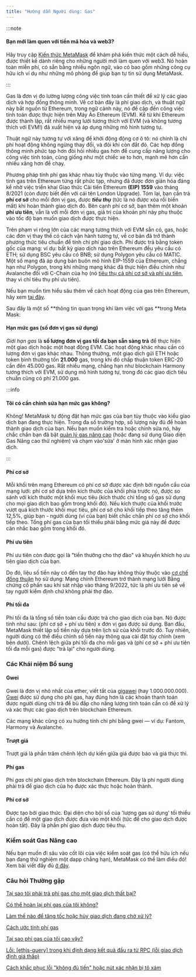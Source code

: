 ```yaml
---
title: "Hướng dẫn Người dùng: Gas"
---
```


:::note

#### Bạn mới làm quen với tiền mã hóa và web3?

Hãy truy cập [Kiến thức MetaMask](https://learn.metamask.io/) để khám phá kiến thức một cách dễ hiểu, được thiết kế dành riêng cho những người mới làm quen với web3. Nó hoàn toàn miễn phí, có sẵn bằng nhiều ngôn ngữ, vào có bao gồm những công cụ hữu ích ví dụ như những mô phỏng để giúp bạn tự tin sử dụng MetaMask.

:::

Gas là đơn vị đo lường lượng công việc tính toán cần thiết để xử lý các giao dịch và hợp đồng thông minh. Về cơ bản đây là phí giao dịch, và thuật ngữ này bắt nguồn từ Ethereum, trong ngữ cảnh này, nó đề cập đến công việc tính toán được thực hiện trên Máy Ảo Ethereum (EVM). Kể từ khi Ethereum được thành lập, rất nhiều mạng lưới tương thích với EVM (và không tương thích với EVM!) đã xuất hiện và áp dụng những mô hình tương tự.

Thuật ngữ này tương tự với xăng để khởi động động cơ ô tô: nó chính là chi phí hoạt động không ngừng thay đổi, và đôi khi còn đắt đỏ. Các hợp đồng thông minh phức tạp hơn đòi hỏi nhiều gas hơn để cung cấp năng lượng cho công việc tính toán, cũng giống như một chiếc xe to hơn, mạnh mẽ hơn cần nhiều xăng hơn để chạy.

Phương pháp tính phí gas khác nhau tùy thuộc vào từng mạng. Ví dụ: việc tính gas trên Ethereum từng rất phức tạp, nhưng đã được đơn giản hóa đáng kể nhờ việc triển khai Giao thức Cải tiến Ethereum **(EIP) 1559** vào tháng 8/2021 (còn được biết đến với cái tên London Upgrade). Tóm lại, bạn cần trả **phí cơ sở** cho mỗi đơn vị gas, được **_tiêu thụ_** (tức là nó được xóa rồi biến mất) khi hoàn thành giao dịch đó. Bên cạnh phí cơ sở, bạn thêm một khoản **phí ưu tiên**, vẫn là với mỗi đơn vị gas, giá trị của khoản phí này phụ thuộc vào tốc độ bạn muốn giao dịch được thực hiện.

Trên phạm vi rộng lớn của các mạng tương thích với EVM sẵn có, gas, hoặc các đơn vị thay thế có cách vận hành tương tự, về cơ bản đã trở thành phương thức tiêu chuẩn để tính chi phí giao dịch. Phí được trả bằng token gốc của mạng: ví dụ: bất kỳ giao dịch nào trên Ethereum đều yêu cầu có ETH; sử dụng BSC yêu cầu có BNB; sử dụng Polygon yêu cầu có MATIC. Một số mạng đã áp dụng bán buôn mô hình EIP-1559 của Ethereum, chẳng hạn như Polygon, trong khi những mạng khác đã thực hiện điều chỉnh như Avalanche đối với C-Chain của họ (nó [tiêu thụ cả phí cơ sở và phí ưu tiên](https://docs.avax.network/learn/platform-overview/transaction-fees/#c-chain-fees), thay vì chỉ tiêu thụ phí ưu tiên).

Nếu bạn muốn tìm hiểu sâu thêm về cách hoạt động của gas trên Ethereum, hãy xem [tại đây](https://ethereum.org/en/developers/docs/gas/).

Sau đây là một số **thông tin quan trọng khi làm việc với gas **trong Meta Mask:

#### **Hạn mức gas (số đơn vị gas sử dụng)**

_Giới hạn gas_ là **số lượng đơn vị gas tối đa bạn sẵn sàng trả** để thực hiện một giao dịch hoặc một hoạt động EVM. Các hoạt động khác nhau cần có lượng đơn vị gas khác nhau. Thông thường, một giao dịch gửi ETH hoặc token bình thường tốn **21.000** gas, trong khi đó chấp thuận token ERC-20 cần đến 45.000 gas. Rất nhiều mạng, chẳng hạn như blockchain Harmony tương thích với EVM, sử dụng mô hình tương tự, trong đó các giao dịch tiêu chuẩn cũng có phí 21.000 gas.

:::info

#### Tôi có cần chỉnh sửa hạn mức gas không?

Không! MetaMask tự động đặt hạn mức gas của bạn tùy thuộc vào kiểu giao dịch bạn đang thực hiện. Trong đa số trường hợp, số lượng này đủ để hoàn thành giao dịch của bạn. Nếu bạn muốn kiểm tra hoặc chỉnh sửa nó, hãy chắc chắn bạn đã bật [quản lý gas nâng cao](https://metamask.zendesk.com/hc/en-us/articles/360022895972) (hoặc đang sử dụng Giao diện Gas Nâng cao thử nghiệm) và chạm vào'sửa' ở màn hình xác nhận giao dịch.

:::

#### **Phí cơ sở**

Mỗi khối trên mạng Ethereum có phí cơ sở được xác định bởi nguồn cầu của mạng lưới: phí cơ sở dựa trên kích thước của khối phía trước nó, được so sánh với kích thước một khối mục tiêu (kích thước chỉ tổng số gas sử dụng cho mọi giao dịch bao gồm trong khối đó). Nếu kích thước của khối trước vượt quá kích thước khối mục tiêu, phí cơ sở cho khối tiếp theo tăng thêm 12,5%, giúp bạn - người dùng (ví của bạn) biết chắc chắn phí cơ sở cho khối tiếp theo. Tổng phí gas của bạn tối thiểu phải bằng mức giá này để được cân nhắc bao gồm trong khối đó.

#### **Phí ưu tiên**

Phí ưu tiên còn được gọi là "tiền thưởng cho thợ đào" và khuyến khích họ ưu tiên giao dịch của bạn.

Do đó, liệu số tiền này có đến tay thợ đào hay không thùy thuộc vào [cơ chế đồng thuận](https://metamask.zendesk.com/hc/en-us/articles/360015489611-Learn-the-basics-of-blockchains-and-Ethereum-miners-and-validators-gas-cryptocurrencies-and-NFTs-block-explorer-networks-etc-) họ sử dụng: Mạng chính Ethereum trở thành mạng lưới Bằng chứng cổ phần sau khi sát nhập vào tháng 9/2022, tức là phí ưu tiên sẽ về tay người kiểm định chứ không phải thợ đào.

#### **Phí tối đa**

Phí tối đa là tổng số tiền toàn cầu được trả cho giao dịch của bạn. Nó được tính như sau: (phí cơ sở + phí ưu tiên) x đơn vị gas được sử dụng. Ban đầu, MetaMask thiết lập số tiền này dựa trên lịch sử của khối trước đó. Tuy nhiên, người dùng có thể điều chỉnh số tiền này thông qua cài đặt tùy chỉnh (xem bên dưới). Chênh lệch giữa phí tối đa cho mỗi gas và (phí cơ sở + phí ưu tiên tối đa mỗi gas) được "trả lại" cho người dùng.

### **Các Khái niệm Bổ sung**

#### **Gwei**

Gwei là đơn vị nhỏ nhất của ether, viết tắt của [gigawei](https://ethgasstation.info/blog/gwei/) (hay 1.000.000.000). [Gwei](https://www.investopedia.com/terms/g/gwei-ethereum.asp) được sử dụng cho phí gas, hay đúng hơn là các khoản thanh toán được người dùng chi trả để bù đắp cho năng lượng tính toán cần có để xử lý và xác thực các giao dịch trên blockchain Ethereum.

Các mạng khác cũng có xu hướng tính chi phí bằng gwei — ví dụ: Fantom, Harmony và Avalanche.

#### **Trượt giá**

Trượt giá là phần trăm chênh lệch dự kiến giữa giá được báo và giá thực thi.

#### **Phí gas**

Phí _gas_ chỉ phí giao dịch trên blockchain Ethereum. Đây là phí người dùng phải trả để giao dịch của họ được xác thực hoặc hoàn thành.

#### **Phí cơ sở**

Được tạo bởi giao thức. Đại diện cho bội số của 'lượng gas sử dụng' tối thiểu cần có để một giao dịch được đưa vào một khối (tức để cho giao dịch được hoàn tất). Đây là phần phí giao dịch được tiêu thụ.

### **Kiểm soát Gas Nâng cao**

Nếu bạn muốn đi sâu vào cốt lõi của việc kiểm soát gas (có thể hữu ích nếu bạn đang thử nghiệm một dapp chẳng hạn), MetaMask có thể làm điều đó! Xem bài viết đầy đủ [ở đây](https://metamask.zendesk.com/hc/en-us/articles/360022895972).

### **Câu hỏi Thường gặp**

[Tại sao tôi phải trả phí gas cho một giao dịch thất bại?](https://metamask.zendesk.com/hc/en-us/articles/360045439051)

[Có thể hoàn lại phí gas của tôi không?](https://metamask.zendesk.com/hc/en-us/articles/360058370012)

[Làm thế nào để tăng tốc hoặc hủy giao dịch đang chờ xử lý?](https://metamask.zendesk.com/hc/en-us/articles/360015489251)

[Cách ước tính phí gas](https://metamask.zendesk.com/hc/en-us/articles/360059562111)

[Tại sao phí gas của tôi cao vậy?](https://metamask.zendesk.com/hc/en-us/articles/360058751211-Why-my-gas-fees-are-so-high-)

[Lỗi: [ethjs-query] trong khi định dạng kết quả đầu ra từ RPC (lỗi giao dịch định giá thấp)](https://metamask.zendesk.com/hc/en-us/articles/4402538041869)

[Cách khắc phục lỗi "không đủ tiền" hoặc nút xác nhận bị tô xám](https://metamask.zendesk.com/hc/en-us/articles/360044703372)
